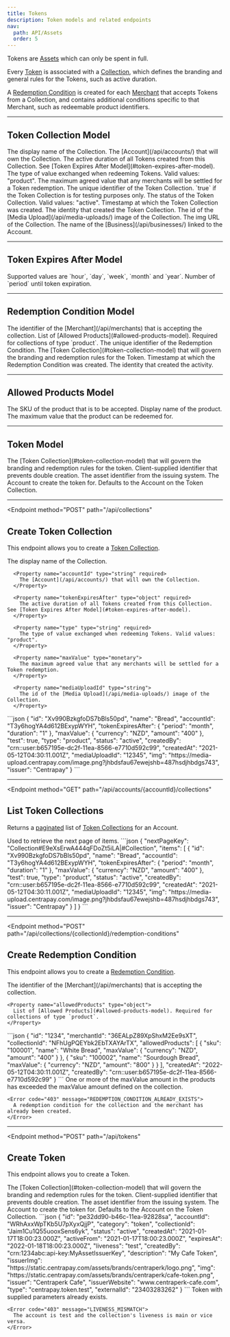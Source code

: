 ```yaml
---
title: Tokens
description: Token models and related endpoints
nav:
  path: API/Assets
  order: 5
---
```


Tokens are [Assets](/api/assets/) which can only be spent in full.

Every [Token](#token-model) is associated with a [Collection](#token-collection-model), which defines the branding and general rules for the Tokens, such as active duration.

A [Redemption Condition](#redemption-condition-model) is created for each [Merchant](/api/merchants) that accepts Tokens from a Collection, and contains additional conditions specific to that Merchant, such as redeemable product identifiers.

---

## Token Collection Model


<Properties>
  <Property name="name" type="string">
    The display name of the Collection.
  </Property>

  <Property name="accountId" type="string">
    The [Account](/api/accounts/) that will own the Collection.
  </Property>

  <Property name="tokenExpiresAfter" type="object">
    The active duration of all Tokens created from this Collection. See [Token Expires After Model](#token-expires-after-model).
  </Property>

  <Property name="type" type="string">
    The type of value exchanged when redeeming Tokens. Valid values: "product".
  </Property>

  <Property name="maxValue" type="monetary">
    The maximum agreed value that any merchants will be settled for a Token redemption.
  </Property>

  <Property name="id" type="string">
    The unique identifier of the Token Collection.
  </Property>

  <Property name="test" type="boolean">
    `true` if the Token Collection is for testing purposes only.
  </Property>

  <Property name="status" type="string">
    The status of the Token Collection. Valid values: "active".
  </Property>

  <Property name="createdAt" type="timestamp">
    Timestamp at which the Token Collection was created.
  </Property>

  <Property name="createdBy" type="crn">
    The identity that created the Token Collection.
  </Property>

  <Property name="mediaUploadId" type="string">
    The id of the [Media Upload](/api/media-uploads/) image of the Collection.
  </Property>

  <Property name="img" type="string">
    The img URL of the Collection.
  </Property>

  <Property name="issuer" type="string">
    The name of the [Business](/api/businesses/) linked to the Account.
  </Property>
</Properties>

---

## Token Expires After Model


<Properties>
  <Property name="period" type="string">
    Supported values are `hour`, `day`, `week`, `month` and `year`.
  </Property>

  <Property name="duration" type="string">
    Number of `period` until token expiration.
  </Property>
</Properties>

---

## Redemption Condition Model <Badge type="experimental" />


<Properties>
  <Property name="merchantId" type="string">
    The identifier of the [Merchant](/api/merchants) that is accepting the collection.
  </Property>

  <Property name="allowedProducts" type="object">
    List of [Allowed Products](#allowed-products-model). Required for collections of type `product`.
  </Property>

  <Property name="id" type="string">
    The unique identifier of the Redemption Condition.
  </Property>

  <Property name="collectionId" type="string">
    The [Token Collection](#token-collection-model) that will govern the branding and redemption rules for the Token.
  </Property>

  <Property name="createdAt" type="timestamp">
    Timestamp at which the Redemption Condition was created.
  </Property>

  <Property name="createdBy" type="crn">
    The identity that created the activity.
  </Property>
</Properties>

---

## Allowed Products Model <Badge type="experimental" />

<Properties>
  <Property name="sku" type="string">
    The SKU of the product that is to be accepted.
  </Property>

  <Property name="name" type="string">
    Display name of the product.
  </Property>

  <Property name="maxValue" type="monetary">
    The maximum value that the product can be redeemed for.
  </Property>
</Properties>

---

## Token Model <Badge type="experimental" />


<Properties>
  <Property name="collectionId" type="string">
    The [Token Collection](#token-collection-model) that will govern the branding and redemption rules for the token.
  </Property>

  <Property name="idempotencyKey" type="string">
    Client-supplied identifier that prevents double creation.
  </Property>

  <Property name="externalId" type="string">
    The asset identifier from the issuing system.
  </Property>

  <Property name="accountId" type="string">
      The Account to create the token for. Defaults to the Account on the Token Collection.
  </Property>
</Properties>

---

<Endpoint
  method="POST"
  path="/api/collections"
>
  ## Create Token Collection <Badge type="experimental" />

  This endpoint allows you to create a [Token Collection](#token-collection-model).

  <Properties>
      <Property name="name" type="string" required>
        The display name of the Collection.
      </Property>

      <Property name="accountId" type="string" required>
        The [Account](/api/accounts/) that will own the Collection.
      </Property>

      <Property name="tokenExpiresAfter" type="object" required>
        The active duration of all Tokens created from this Collection. See [Token Expires After Model](#token-expires-after-model).
      </Property>

      <Property name="type" type="string" required>
        The type of value exchanged when redeeming Tokens. Valid values: "product".
      </Property>

      <Property name="maxValue" type="monetary">
        The maximum agreed value that any merchants will be settled for a Token redemption.
      </Property>

      <Property name="mediaUploadId" type="string">
        The id of the [Media Upload](/api/media-uploads/) image of the Collection.
      </Property>
  </Properties>

  <RequestCodePanel slot="code-examples" filename="collections-create" />

  <CodePanel slot="code-examples" title="Response">
    ```json
    {
      "id": "Xv990BzkgfoDS7bBls50pd",
      "name": "Bread",
      "accountId": "T3y6hogYA4d612BExypWYH",
      "tokenExpiresAfter": {
        "period": "month",
        "duration": "1"
      },
      "maxValue": {
        "currency": "NZD",
        "amount": "400"
      },
      "test": true,
      "type": "product",
      "status": "active",
      "createdBy": "crn::user:b657195e-dc2f-11ea-8566-e7710d592c99",
      "createdAt": "2021-05-12T04:30:11.001Z",
      "mediaUploadId": "12345",
      "img": "https://media-upload.centrapay.com/image.png?jhbdsfau67ewejshb=487hsdjhbdgs743",
      "issuer": "Centrapay"
    }
    ```
  </CodePanel>
</Endpoint>

---

<Endpoint
  method="GET"
  path="/api/accounts/{accountId}/collections"
>
  ## List Token Collections <Badge type="experimental" />

  Returns a [paginated](/api/pagination/) list of [Token Collections](#token-collection-model) for an Account.

  <Properties>
    <Property name="pageKey" type="string">
      Used to retrieve the next page of items.
    </Property>
  </Properties>

  <RequestCodePanel slot="code-examples" filename="collections-list" />

  <CodePanel slot="code-examples" title="Response">
    ```json
    {
      "nextPageKey": "Collection#E9eXsErwA444qFDoZt5iLA|#Collection",
      "items": [
        {
          "id": "Xv990BzkgfoDS7bBls50pd",
          "name": "Bread",
          "accountId": "T3y6hogYA4d612BExypWYH",
          "tokenExpiresAfter": {
            "period": "month",
            "duration": "1"
          },
          "maxValue": {
            "currency": "NZD",
            "amount": "400"
          },
          "test": true,
          "type": "product",
          "status": "active",
          "createdBy": "crn::user:b657195e-dc2f-11ea-8566-e7710d592c99",
          "createdAt": "2021-05-12T04:30:11.001Z",
          "mediaUploadId": "12345",
          "img": "https://media-upload.centrapay.com/image.png?jhbdsfau67ewejshb=487hsdjhbdgs743",
          "issuer": "Centrapay"
        }
      ]
    }
    ```
  </CodePanel>
</Endpoint>

---

<Endpoint
  method="POST"
  path="/api/collections/{collectionId}/redemption-conditions"
>
  ## Create Redemption Condition <Badge type="experimental" />

  This endpoint allows you to create a [Redemption Condition](#redemption-condition-model).

  <Properties>
    <Property name="merchantId" type="string">
      The identifier of the [Merchant](/api/merchants) that is accepting the collection.
    </Property>

    <Property name="allowedProducts" type="object">
      List of [Allowed Products](#allowed-products-model). Required for collections of type `product`.
    </Property>
  </Properties>

  <RequestCodePanel slot="code-examples" filename="collections-redemption-conditions-create" />

  <CodePanel slot="code-examples" title="Response">
    ```json
    {
      "id": "1234",
      "merchantId": "36EALpZ89XpShxM2Ee9sXT",
      "collectionId": "NFhUgPQEYbk2EbTXAYArTX",
      "allowedProducts": [
        {
          "sku": "100001",
          "name": "White Bread",
          "maxValue": {
            "currency": "NZD",
            "amount": "400"
          }
        },
        {
          "sku": "100002",
          "name": "Sourdough Bread",
          "maxValue": {
            "currency": "NZD",
            "amount": "800"
          }
        }
      ],
      "createdAt": "2022-05-12T04:30:11.001Z",
      "createdBy": "crn::user:b657195e-dc2f-11ea-8566-e7710d592c99"
    }
    ```
  </CodePanel>

  <Properties heading="Errors">
    <Error code="403" message="INVALID_AMOUNT">
      One or more of the maxValue amount in the products has exceeded the maxValue amount defined on the collection.
    </Error>

    <Error code="403" message="REDEMPTION_CONDITION_ALREADY_EXISTS">
      A redemption condition for the collection and the merchant has already been created.
    </Error>
  </Properties>

</Endpoint>

---

<Endpoint
  method="POST"
  path="/api/tokens"
>
  ## Create Token <Badge type="experimental" />

  This endpoint allows you to create a Token.


  <Properties>
  <Property name="collectionId" type="string" required>
    The [Token Collection](#token-collection-model) that will govern the branding and redemption rules for the token.
  </Property>

  <Property name="idempotencyKey" type="string" required>
    Client-supplied identifier that prevents double creation.
  </Property>

  <Property name="externalId" type="string">
    The asset identifier from the issuing system.
  </Property>

  <Property name="accountId" type="string">
      The Account to create the token for. Defaults to the Account on the Token Collection.
  </Property>
</Properties>

  <RequestCodePanel slot="code-examples" filename="tokens-create" />

  <CodePanel slot="code-examples" title="Response">
    ```json
    {
      "id": "pe32dd90-b46c-11ea-92828sa",
      "accountId": "WRhAxxWpTKb5U7pXyxQjjP",
      "category": "token",
      "collectionId": "Jaim1Cu1Q55uooxSens6yk",
      "status": "active",
      "createdAt": "2021-01-17T18:00:23.000Z",
      "activeFrom": "2021-01-17T18:00:23.000Z",
      "expiresAt": "2022-01-18T18:00:23.000Z",
      "liveness": "test",
      "createdBy": "crn:1234abc:api-key:MyAssetIssuerKey",
      "description": "My Cafe Token",
      "issuerImg": "https://static.centrapay.com/assets/brands/centraperk/logo.png",
      "img": "https://static.centrapay.com/assets/brands/centraperk/cafe-token.png",
      "issuer": "Centraperk Cafe",
      "issuerWebsite": "www.centraperk-cafe.com",
      "type": "centrapay.token.test",
      "externalId": "23403283262"
    }
    ```
  </CodePanel>

  <Properties heading="Errors">
    <Error code="403" message="TOKEN_ALREADY_CREATED">
      Token with supplied parameters already exists.
    </Error>

    <Error code="403" message="LIVENESS_MISMATCH">
      The account is test and the collection's liveness is main or vice versa.
    </Error>
  </Properties>
</Endpoint>


